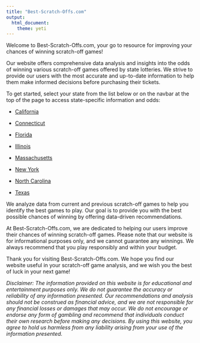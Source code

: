```yaml
---
title: "Best-Scratch-Offs.com"
output: 
  html_document:
    theme: yeti
---
```


Welcome to Best-Scratch-Offs.com, your go to resource for improving your chances of winning scratch-off games!

Our website offers comprehensive data analysis and insights into the odds of winning various scratch-off games offered by state lotteries. We strive to provide our users with the most accurate and up-to-date information to help them make informed decisions before purchasing their tickets.

To get started, select your state from the list below or on the navbar at the top of the page to access state-specific information and odds:

-   [California](https://best-scratch-offs.com/ca.html)

-   [Connecticut](https://best-scratch-offs.com/ct.html)

-   [Florida](https://best-scratch-offs.com/fl.html)

-   [Illinois](https://best-scratch-offs.com/il.html)

-   [Massachusetts](https://best-scratch-offs.com/ma.html)

-   [New York](https://best-scratch-offs.com/ny.html)

-   [North Carolina](https://best-scratch-offs.com/nc.html)

-   [Texas](https://best-scratch-offs.com/tx.html)

We analyze data from current and previous scratch-off games to help you identify the best games to play. Our goal is to provide you with the best possible chances of winning by offering data-driven recommendations.

At Best-Scratch-Offs.com, we are dedicated to helping our users improve their chances of winning scratch-off games. Please note that our website is for informational purposes only, and we cannot guarantee any winnings. We always recommend that you play responsibly and within your budget.

Thank you for visiting Best-Scratch-Offs.com. We hope you find our website useful in your scratch-off game analysis, and we wish you the best of luck in your next game!

*Disclaimer: The information provided on this website is for educational and entertainment purposes only. We do not guarantee the accuracy or reliability of any information presented. Our recommendations and analysis should not be construed as financial advice, and we are not responsible for any financial losses or damages that may occur. We do not encourage or endorse any form of gambling and recommend that individuals conduct their own research before making any decisions. By using this website, you agree to hold us harmless from any liability arising from your use of the information presented.*
